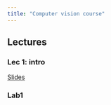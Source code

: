 ```yaml
---
title: "Computer vision course"
---
```


## Lectures

### Lec 1: intro
[Slides](./lec1.qmd)

### Lab1
